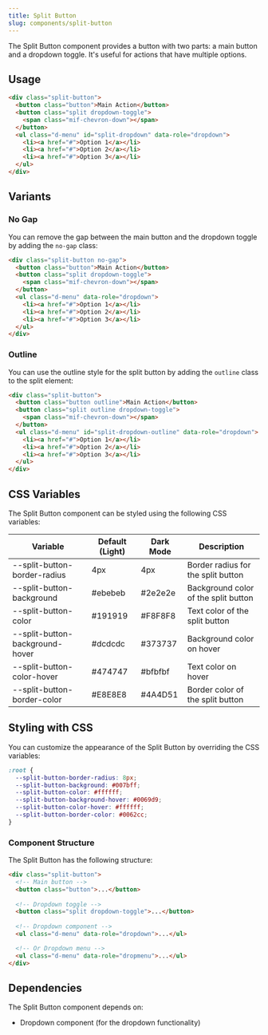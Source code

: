 ```yaml
---
title: Split Button
slug: components/split-button
---
```


The Split Button component provides a button with two parts: a main button and a dropdown toggle. It's useful for actions that have multiple options.

## Usage

```html
<div class="split-button">
  <button class="button">Main Action</button>
  <button class="split dropdown-toggle">
    <span class="mif-chevron-down"></span>
  </button>
  <ul class="d-menu" id="split-dropdown" data-role="dropdown">
    <li><a href="#">Option 1</a></li>
    <li><a href="#">Option 2</a></li>
    <li><a href="#">Option 3</a></li>
  </ul>
</div>
```

## Variants

### No Gap

You can remove the gap between the main button and the dropdown toggle by adding the `no-gap` class:

```html
<div class="split-button no-gap">
  <button class="button">Main Action</button>
  <button class="split dropdown-toggle">
    <span class="mif-chevron-down"></span>
  </button>
  <ul class="d-menu" data-role="dropdown">
    <li><a href="#">Option 1</a></li>
    <li><a href="#">Option 2</a></li>
    <li><a href="#">Option 3</a></li>
  </ul>
</div>
```

### Outline

You can use the outline style for the split button by adding the `outline` class to the split element:

```html
<div class="split-button">
  <button class="button outline">Main Action</button>
  <button class="split outline dropdown-toggle">
    <span class="mif-chevron-down"></span>
  </button>
  <ul class="d-menu" id="split-dropdown-outline" data-role="dropdown">
    <li><a href="#">Option 1</a></li>
    <li><a href="#">Option 2</a></li>
    <li><a href="#">Option 3</a></li>
  </ul>
</div>
```

## CSS Variables

The Split Button component can be styled using the following CSS variables:

| Variable | Default (Light) | Dark Mode | Description |
| -------- | --------------- | --------- | ----------- |
| --split-button-border-radius | 4px | 4px | Border radius for the split button |
| --split-button-background | #ebebeb | #2e2e2e | Background color of the split button |
| --split-button-color | #191919 | #F8F8F8 | Text color of the split button |
| --split-button-background-hover | #dcdcdc | #373737 | Background color on hover |
| --split-button-color-hover | #474747 | #bfbfbf | Text color on hover |
| --split-button-border-color | #E8E8E8 | #4A4D51 | Border color of the split button |

## Styling with CSS

You can customize the appearance of the Split Button by overriding the CSS variables:

```css
:root {
  --split-button-border-radius: 8px;
  --split-button-background: #007bff;
  --split-button-color: #ffffff;
  --split-button-background-hover: #0069d9;
  --split-button-color-hover: #ffffff;
  --split-button-border-color: #0062cc;
}
```

### Component Structure

The Split Button has the following structure:

```html
<div class="split-button">
  <!-- Main button -->
  <button class="button">...</button>
  
  <!-- Dropdown toggle -->
  <button class="split dropdown-toggle">...</button>
  
  <!-- Dropdown component -->
  <ul class="d-menu" data-role="dropdown">...</ul>

  <!-- Or Dropdown menu -->
  <ul class="d-menu" data-role="dropmenu">...</ul>
</div>
```

## Dependencies

The Split Button component depends on:
- Dropdown component (for the dropdown functionality)